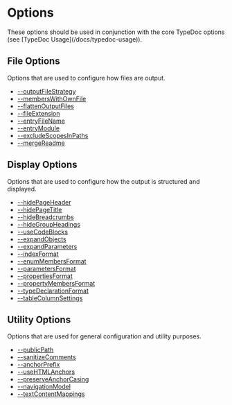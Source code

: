 
# Options

<Callout type="info">
  These options should be used in conjunction with the core TypeDoc options (see
  [TypeDoc Usage](/docs/typedoc-usage)).
</Callout>

## File Options

Options that are used to configure how files are output.

- [--outputFileStrategy](./options/file-options.mdx#--outputfilestrategy)
- [--membersWithOwnFile](./options/file-options.mdx#--memberswithownfile)
- [--flattenOutputFiles](./options/file-options.mdx#--flattenoutputfiles)
- [--fileExtension](./options/file-options.mdx#--fileextension)
- [--entryFileName](./options/file-options.mdx#--entryfilename)
- [--entryModule](./options/file-options.mdx#--entrymodule)
- [--excludeScopesInPaths](./options/file-options.mdx#--excludescopesinpaths)
- [--mergeReadme](./options/file-options.mdx#--mergereadme)

## Display Options

Options that are used to configure how the output is structured and displayed.

- [--hidePageHeader](./options/display-options.mdx#--hidepageheader)
- [--hidePageTitle](./options/display-options.mdx#--hidepagetitle)
- [--hideBreadcrumbs](./options/display-options.mdx#--hidebreadcrumbs)
- [--hideGroupHeadings](./options/display-options.mdx#--hidegroupheadings)
- [--useCodeBlocks](./options/display-options.mdx#--usecodeblocks)
- [--expandObjects](./options/display-options.mdx#--expandobjects)
- [--expandParameters](./options/display-options.mdx#--expandparameters)
- [--indexFormat](./options/display-options.mdx#--indexformat)
- [--enumMembersFormat](./options/display-options.mdx#--enummembersformat)
- [--parametersFormat](./options/display-options.mdx#--parametersformat)
- [--propertiesFormat](./options/display-options.mdx#--propertiesformat)
- [--propertyMembersFormat](./options/display-options.mdx#--propertymembersformat)
- [--typeDeclarationFormat](./options/display-options.mdx#--typedeclarationformat)
- [--tableColumnSettings](./options/display-options.mdx#--tablecolumnsettings)

## Utility Options

Options that are used for general configuration and utility purposes.

- [--publicPath](./options/utility-options.mdx#--publicpath)
- [--sanitizeComments](./options/utility-options.mdx#--sanitizecomments)
- [--anchorPrefix](./options/utility-options.mdx#--anchorprefix)
- [--useHTMLAnchors](./options/utility-options.mdx#--usehtmlanchors)
- [--preserveAnchorCasing](./options/utility-options.mdx#--preserveanchorcasing)
- [--navigationModel](./options/utility-options.mdx#--navigationmodel)
- [--textContentMappings](./options/utility-options.mdx#--textcontentmappings)

